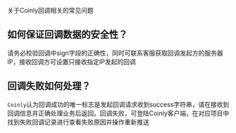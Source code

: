 关于Coinly回调相关的常见问题
## 如何保证回调数据的安全性？
请务必校验回调中sign字段的正确性，同时可联系客服获取回调发起方的服务器IP，接收回调方可设置只接收指定IP发起的回调
## 回调失败如何处理？
```Coinly```认为回调成功的唯一标志是发起回调请求收到success字符串，请在接收到回调信息并正确处理业务后返回。回调失败，可登陆Coinly客户端，在对应项目中找到失败回调记录进行查看失败原因并操作重新推送
